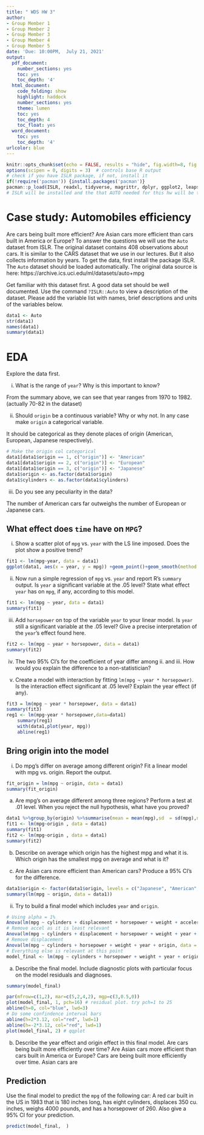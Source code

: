 ```yaml
---
title: " WDS HW 3"
author:
- Group Member 1
- Group Member 2
- Group Member 3
- Group Member 4
- Group Member 5
date: 'Due: 10:00PM,  July 21, 2021'
output:
  pdf_document:
    number_sections: yes
    toc: yes
    toc_depth: '4'
  html_document:
    code_folding: show
    highlight: haddock
    number_sections: yes
    theme: lumen
    toc: yes
    toc_depth: 4
    toc_float: yes
  word_document:
    toc: yes
    toc_depth: '4'
urlcolor: blue
---
```



```r
knitr::opts_chunk$set(echo = FALSE, results = "hide", fig.width=8, fig.height=4)
options(scipen = 0, digits = 3)  # controls base R output
# check if you have ISLR package, if not, install it
if(!require('pacman')) {install.packages('pacman')}
pacman::p_load(ISLR, readxl, tidyverse, magrittr, dplyr, ggplot2, leaps, car, contrast) 
# ISLR will be installed and the that AUTO needed for this hw will be there
```


\pagebreak



# Case study: Automobiles efficiency

Are cars being built more efficient? Are Asian cars more efficient than cars built in America or Europe? To answer the questions we will use the `Auto` dataset from ISLR. The original dataset contains 408 observations about cars. It is similar to the CARS dataset that we use in our lectures. But it also collects information by years. To get the data, first install the package ISLR. The `Auto` dataset should be loaded automatically. The original data source is here: https://archive.ics.uci.edu/ml/datasets/auto+mpg

Get familiar with this dataset first. A good data set should be well documented. Use the command `?ISLR::Auto` to view a description of the dataset. Please add the variable list with names, brief descriptions and units of the variables below. 

```r
data1 <- Auto
str(data1)
names(data1)
summary(data1)
```

# EDA

Explore the data first. 

i. What is the range of `year`? Why is this important to know?  

From the summary above, we can see that year ranges from 1970 to 1982. (actually 70-82 in the dataset)

ii. Should `origin` be a continuous variable? Why or why not. In any case make `origin` a categorical variable. 

It should be categorical as they denote places of origin (American, European, Japanese respectively). 

``` r
# Make the origin col categorical
data1[data1$origin == 1, c("origin")] <- "American"
data1[data1$origin == 2, c("origin")] <- "European"
data1[data1$origin == 3, c("origin")] <- "Japanese"
data1$origin <- as.factor(data1$origin)
data1$cylinders <- as.factor(data1$cylinders)
```

iii. Do you see any peculiarity in the data?  

The number of American cars far outweighs the number of European or Japanese cars.


## What effect does `time` have on `MPG`?

i. Show a scatter plot of `mpg` vs. `year` with the LS line imposed. Does the plot show a positive trend? 

``` r

fit1 <- lm(mpg~year, data = data1)
ggplot(data1, aes(x = year, y = mpg)) +geom_point()+geom_smooth(method = "lm", formula = 'y~x', se=F)

```

ii. Now run a simple regression of `mpg` vs. `year` and report R's `summary` output. Is `year` a significant variable at the .05 level? State what effect `year` has on `mpg`, if any, according to this model. 

``` r

fit1 <- lm(mpg ~ year, data = data1)
summary(fit1)

```

iii. Add `horsepower` on top of the variable `year` to your linear model. Is `year` still a significant variable at the .05 level? Give a precise interpretation of the `year`'s effect found here. 

``` r

fit2 <- lm(mpg ~ year + horsepower, data = data1)
summary(fit2)

```

iv. The two 95% CI's for the coefficient of year differ among ii. and iii. How would you explain the difference to a non-statistician?

v. Create a model with interaction by fitting `lm(mpg ~ year * horsepower)`. Is the interaction effect significant at .05 level? Explain the year effect (if any). 

``` r

fit3 = lm(mpg ~ year * horsepower, data = data1)
summary(fit3)
reg1 <- lm(mpg~year * horsepower,data=data1) 
	summary(reg1)
	with(data1,plot(year, mpg))
	abline(reg1)
```

<!-- ## Categorical predictors -->

<!-- Remember that the same variable can play different roles! Take a quick look at the variable `cylinders`, and try to use this variable in the following analyses wisely. We all agree that a larger number of cylinders will lower mpg. However, we can interpret `cylinders` as either a continuous (numeric) variable or a categorical variable. -->

<!-- a) Fit a model that treats `cylinders` as a continuous/numeric variable. Is `cylinders` significant at the 0.01 level? What effect does `cylinders` play in this model? -->

<!-- b) Fit a model that treats `cylinders` as a categorical/factor. Is `cylinders` significant at the .01 level? What is the effect of `cylinders` in this model? Describe the `cylinders` effect over `mpg`.  -->

<!-- c) What are the fundamental differences between treating `cylinders` as a continuous and categorical variable in your models?  -->


## Bring origin into the model

i. Do mpg's differ on average among different origin? Fit a linear model with mpg vs. origin. Report the output. 

``` r

fit_origin = lm(mpg ~ origin, data = data1)
summary(fit_origin)

```

a) Are mpg's on average different among three regions? Perform a test at .01 level. When you reject the null hypothesis, what have you proved? 
```r
data1 %>%group_by(origin) %>%summarise(mean = mean(mpg),sd  = sd(mpg),n = n())
fit1 <- lm(mpg~origin , data = data1)
summary(fit1)
fit2 <- lm(mpg~origin , data = data1)
summary(fit2)

```
b) Describe on average which origin has the highest mpg and what it is. Which origin has the smallest mpg on average and what is it?

c) Are Asian cars more efficient than American cars? Produce a 95% CI's for the difference. 

``` r
data1$origin <- factor(data1$origin, levels = c("Japanese", "American", "European"))
summary(lm(mpg ~ origin, data = data1))

```

ii. Try to build a final model which includes `year` and `origin`. 
``` r
# Using alpha = 1%
Anova(lm(mpg ~ cylinders + displacement + horsepower + weight + acceleration + year + origin, data = data1))
# Remove accel as it is least relevant
Anova(lm(mpg ~ cylinders + displacement + horsepower + weight + year + origin, data = data1))
# Remove displacement
Anova(lm(mpg ~ cylinders + horsepower + weight + year + origin, data = data1))
# Everything else is relevant at this point
model_final <- lm(mpg ~ cylinders + horsepower + weight + year + origin, data = data1)

```

a) Describe the final model. Include diagnostic plots with particular focus on the model residuals and diagnoses.

``` r

summary(model_final)

par(mfrow=c(1,2), mar=c(5,2,4,2), mgp=c(3,0.5,0))
plot(model_final, 1, pch=16) # residual plot. try pch=1 to 25
abline(h=0, col="blue", lwd=3)
# Do some confindence interval bars
abline(h=2*3.12, col="red", lwd=1)
abline(h=-2*3.12, col="red", lwd=1)
plot(model_final, 2) # qqplot
```

b) Describe the year effect and origin effect in this final model.
Are cars being built more efficiently over time? Are Asian cars more efficient than cars built in America or Europe?
Cars are being built more efficiently over time. Asian cars are 


## Prediction

Use the final model to predict the `mpg` of the following car: A red car built in the US in 1983 that is 180 inches long, has eight cylinders, displaces 350 cu. inches, weighs 4000 pounds, and has a horsepower of 260. Also give a 95% CI for your prediction.

``` r

predict(model_final,  )

```







